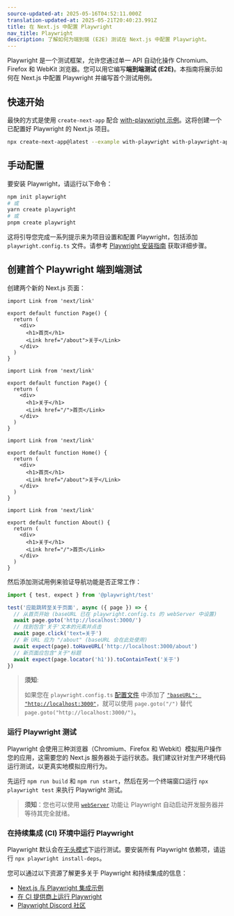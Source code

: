 ```yaml
---
source-updated-at: 2025-05-16T04:52:11.000Z
translation-updated-at: 2025-05-21T20:40:23.991Z
title: 在 Next.js 中配置 Playwright
nav_title: Playwright
description: 了解如何为端到端 (E2E) 测试在 Next.js 中配置 Playwright。
---
```


Playwright 是一个测试框架，允许您通过单一 API 自动化操作 Chromium、Firefox 和 WebKit 浏览器。您可以用它编写**端到端测试 (E2E)**。本指南将展示如何在 Next.js 中配置 Playwright 并编写首个测试用例。

## 快速开始

最快的方式是使用 `create-next-app` 配合 [with-playwright 示例](https://github.com/vercel/next.js/tree/canary/examples/with-playwright)。这将创建一个已配置好 Playwright 的 Next.js 项目。

```bash filename="终端"
npx create-next-app@latest --example with-playwright with-playwright-app
```

## 手动配置

要安装 Playwright，请运行以下命令：

```bash filename="终端"
npm init playwright
# 或
yarn create playwright
# 或
pnpm create playwright
```

这将引导您完成一系列提示来为项目设置和配置 Playwright，包括添加 `playwright.config.ts` 文件。请参考 [Playwright 安装指南](https://playwright.dev/docs/intro#installation) 获取详细步骤。

## 创建首个 Playwright 端到端测试

创建两个新的 Next.js 页面：

<AppOnly>

```tsx filename="app/page.tsx"
import Link from 'next/link'

export default function Page() {
  return (
    <div>
      <h1>首页</h1>
      <Link href="/about">关于</Link>
    </div>
  )
}
```

```tsx filename="app/about/page.tsx"
import Link from 'next/link'

export default function Page() {
  return (
    <div>
      <h1>关于</h1>
      <Link href="/">首页</Link>
    </div>
  )
}
```

</AppOnly>

<PagesOnly>

```tsx filename="pages/index.ts"
import Link from 'next/link'

export default function Home() {
  return (
    <div>
      <h1>首页</h1>
      <Link href="/about">关于</Link>
    </div>
  )
}
```

```tsx filename="pages/about.ts"
import Link from 'next/link'

export default function About() {
  return (
    <div>
      <h1>关于</h1>
      <Link href="/">首页</Link>
    </div>
  )
}
```

</PagesOnly>

然后添加测试用例来验证导航功能是否正常工作：

```ts filename="tests/example.spec.ts"
import { test, expect } from '@playwright/test'

test('应能跳转至关于页面', async ({ page }) => {
  // 从首页开始 (baseURL 已在 playwright.config.ts 的 webServer 中设置)
  await page.goto('http://localhost:3000/')
  // 找到包含'关于'文本的元素并点击
  await page.click('text=关于')
  // 新 URL 应为 "/about" (baseURL 会在此处使用)
  await expect(page).toHaveURL('http://localhost:3000/about')
  // 新页面应包含"关于"标题
  await expect(page.locator('h1')).toContainText('关于')
})
```

> **须知**:
>
> 如果您在 `playwright.config.ts` [配置文件](https://playwright.dev/docs/test-configuration) 中添加了 [`"baseURL": "http://localhost:3000"`](https://playwright.dev/docs/api/class-testoptions#test-options-base-url)，就可以使用 `page.goto("/")` 替代 `page.goto("http://localhost:3000/")`。

### 运行 Playwright 测试

Playwright 会使用三种浏览器（Chromium、Firefox 和 Webkit）模拟用户操作您的应用，这需要您的 Next.js 服务器处于运行状态。我们建议针对生产环境代码运行测试，以更真实地模拟应用行为。

先运行 `npm run build` 和 `npm run start`，然后在另一个终端窗口运行 `npx playwright test` 来执行 Playwright 测试。

> **须知**：您也可以使用 [`webServer`](https://playwright.dev/docs/test-webserver/) 功能让 Playwright 自动启动开发服务器并等待其完全就绪。

### 在持续集成 (CI) 环境中运行 Playwright

Playwright 默认会在[无头模式](https://playwright.dev/docs/ci#running-headed)下运行测试。要安装所有 Playwright 依赖项，请运行 `npx playwright install-deps`。

您可以通过以下资源了解更多关于 Playwright 和持续集成的信息：

- [Next.js 与 Playwright 集成示例](https://github.com/vercel/next.js/tree/canary/examples/with-playwright)
- [在 CI 提供商上运行 Playwright](https://playwright.dev/docs/ci)
- [Playwright Discord 社区](https://discord.com/invite/playwright-807756831384403968)